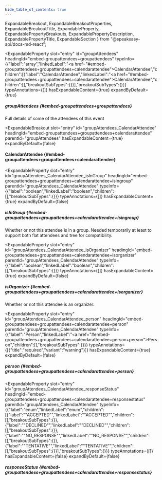 ```yaml
---
hide_table_of_contents: true
---
```

  ExpandableBreakout,
  ExpandableBreakoutProperties,
  ExpandableBreakoutTitle,
  ExpandableProperty,
  ExpandablePropertyBreakouts,
  ExpandablePropertyDescription,
  ExpandablePropertyTitle,
  ExpandableSection
} from "@speakeasy-api/docs-md-react";

<ExpandableSection>

<ExpandableProperty
  slot="entry"
  id="groupAttendees"
  headingId="embed-groupattendees+groupattendees"
  typeInfo={{"label":"array","linkedLabel":"<a href=\"#embed-groupattendees+groupattendees+calendarattendee\">CalendarAttendee</a>","children":[{"label":"CalendarAttendee","linkedLabel":"<a href=\"#embed-groupattendees+groupattendees+calendarattendee\">CalendarAttendee</a>","children":[],"breakoutSubTypes":{}}],"breakoutSubTypes":{}}}
  typeAnnotations={[]}
  hasExpandableContent={true}
  expandByDefault={true}
>

<ExpandablePropertyTitle slot="title">

##### groupAttendees \{#embed-groupattendees+groupattendees\}

</ExpandablePropertyTitle>

<ExpandablePropertyDescription slot="description">

Full details of some of the attendees of this event

</ExpandablePropertyDescription>

<ExpandablePropertyBreakouts slot="breakouts">

<ExpandableBreakout
  slot="entry"
  id="groupAttendees_CalendarAttendee"
  headingId="embed-groupattendees+groupattendees+calendarattendee"
  parentId="groupAttendees"
  hasExpandableContent={true}
  expandByDefault={false}
>

<ExpandableBreakoutTitle slot="title">

#### CalendarAttendee \{#embed-groupattendees+groupattendees+calendarattendee\}

</ExpandableBreakoutTitle>

<ExpandableBreakoutProperties slot="properties">

<ExpandableProperty
  slot="entry"
  id="groupAttendees_CalendarAttendee_isInGroup"
  headingId="embed-groupattendees+groupattendees+calendarattendee+isingroup"
  parentId="groupAttendees_CalendarAttendee"
  typeInfo={{"label":"boolean","linkedLabel":"boolean","children":[],"breakoutSubTypes":{}}}
  typeAnnotations={[]}
  hasExpandableContent={true}
  expandByDefault={false}
>

<ExpandablePropertyTitle slot="title">

##### isInGroup \{#embed-groupattendees+groupattendees+calendarattendee+isingroup\}

</ExpandablePropertyTitle>

<ExpandablePropertyDescription slot="description">

Whether or not this attendee is in a group. Needed temporarily at least to support both flat attendees and tree for compatibility.

</ExpandablePropertyDescription>

</ExpandableProperty>

<ExpandableProperty
  slot="entry"
  id="groupAttendees_CalendarAttendee_isOrganizer"
  headingId="embed-groupattendees+groupattendees+calendarattendee+isorganizer"
  parentId="groupAttendees_CalendarAttendee"
  typeInfo={{"label":"boolean","linkedLabel":"boolean","children":[],"breakoutSubTypes":{}}}
  typeAnnotations={[]}
  hasExpandableContent={true}
  expandByDefault={false}
>

<ExpandablePropertyTitle slot="title">

##### isOrganizer \{#embed-groupattendees+groupattendees+calendarattendee+isorganizer\}

</ExpandablePropertyTitle>

<ExpandablePropertyDescription slot="description">

Whether or not this attendee is an organizer.

</ExpandablePropertyDescription>

</ExpandableProperty>

<ExpandableProperty
  slot="entry"
  id="groupAttendees_CalendarAttendee_person"
  headingId="embed-groupattendees+groupattendees+calendarattendee+person"
  parentId="groupAttendees_CalendarAttendee"
  typeInfo={{"label":"Person","linkedLabel":"<a href=\"#embed-groupattendees+groupattendees+calendarattendee+person+person\">Person</a>","children":[],"breakoutSubTypes":{}}}
  typeAnnotations={[{"title":"required","variant":"warning"}]}
  hasExpandableContent={true}
  expandByDefault={false}
>

<ExpandablePropertyTitle slot="title">

##### person \{#embed-groupattendees+groupattendees+calendarattendee+person\}

</ExpandablePropertyTitle>

<ExpandablePropertyBreakouts slot="breakouts">

</ExpandablePropertyBreakouts>

</ExpandableProperty>

<ExpandableProperty
  slot="entry"
  id="groupAttendees_CalendarAttendee_responseStatus"
  headingId="embed-groupattendees+groupattendees+calendarattendee+responsestatus"
  parentId="groupAttendees_CalendarAttendee"
  typeInfo={{"label":"enum","linkedLabel":"enum","children":[{"label":"\"ACCEPTED\"","linkedLabel":"\"ACCEPTED\"","children":[],"breakoutSubTypes":{}},{"label":"\"DECLINED\"","linkedLabel":"\"DECLINED\"","children":[],"breakoutSubTypes":{}},{"label":"\"NO_RESPONSE\"","linkedLabel":"\"NO_RESPONSE\"","children":[],"breakoutSubTypes":{}},{"label":"\"TENTATIVE\"","linkedLabel":"\"TENTATIVE\"","children":[],"breakoutSubTypes":{}}],"breakoutSubTypes":{}}}
  typeAnnotations={[]}
  hasExpandableContent={false}
  expandByDefault={false}
>

<ExpandablePropertyTitle slot="title">

##### responseStatus \{#embed-groupattendees+groupattendees+calendarattendee+responsestatus\}

</ExpandablePropertyTitle>

</ExpandableProperty>

</ExpandableBreakoutProperties>

</ExpandableBreakout>

</ExpandablePropertyBreakouts>

</ExpandableProperty>

</ExpandableSection>